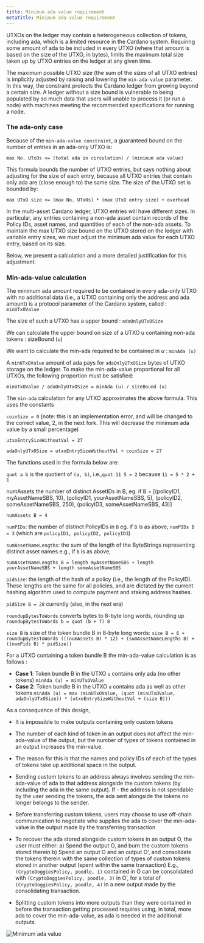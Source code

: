 ```yaml
---
title: Minimum ada value requirement
metaTitle: Minimum ada value requirement
---
```


UTXOs on the ledger may contain a heterogeneous collection of tokens, including
ada, which is a limited resource in the Cardano system. Requiring some amount of
ada to be included in every UTXO (where that amount is based on the size of the
UTXO, in bytes), limits the maximum total size taken up by UTXO entries on the
ledger at any given time.

The maximum possible UTXO size (the sum of the sizes of all UTXO entries) is
implicitly adjusted by raising and lowering the `min-ada-value` parameter. In
this way, the constraint protects the Cardano ledger from growing beyond a
certain size. A ledger without a size bound is vulnerable to being populated by
so much data that users will unable to process it (or run a node) with machines
meeting the recommended specifications for running a node.

### The ada-only case

Because of the `min-ada-value constraint`, a guaranteed bound on the number of
entries in an ada-only UTXO is:

`max No. UTxOs <= (total ada in circulation) / (minimum ada value)`

This formula bounds the number of UTXO entries, but says nothing about adjusting
for the size of each entry, because all UTXO entries that contain only ada are
(close enough to) the same size. The size of the UTXO set is bounded by:

`max UTxO size <= (max No. UTxOs) * (max UTxO entry size) + overhead`

In the multi-asset Cardano ledger, UTXO entries will have different sizes. In
particular, any entries containing a non-ada asset contain records of the Policy
IDs, asset names, and quantities of each of the non-ada assets. To maintain the
max UTXO size bound on the UTXO stored on the ledger with variable entry sizes,
we must adjust the minimum ada value for each UTXO entry, based on its size.

Below, we present a calculation and a more detailed justification for this
adjustment.

### Min-ada-value calculation

The minimum ada amount required to be contained in every ada-only UTXO with no
additional data (i.e., a UTXO containing only the address and ada amount) is a
protocol parameter of the Cardano system, called : `minUTxOValue`

The size of such a UTXO has a upper bound : `adaOnlyUTxOSize`

We can calculate the upper bound on size of a UTXO u containing non-ada tokens :
sizeBound (u)

We want to calculate the min-ada required to be contained in _u_ : `minAda (u)`

A `minUTxOValue` amount of ada pays for `adaOnlyUTxOSize` bytes of UTXO storage
on the ledger. To make the min-ada-value proportional for all UTXOs, the
following proportion must be satisfied:

`minUTxOValue / adaOnlyUTxOSize = minAda (u) / sizeBound (u)`

The `min-ada` calculation for any UTXO approximates the above formula. This uses
the constants

`coinSize = 0` (note: this is an implementation error, and will be changed to
the correct value, 2, in the next fork. This will decrease the minimum ada value
by a small percentage)

`utxoEntrySizeWithoutVal = 27`

`adaOnlyUTxOSize = utxoEntrySizeWithoutVal + coinSize = 27`

The functions used in the formula below are:

`quot a b` is the quotient of `(a, b)`, i.e.,`quot 11 5 = 2` because
`11 = 5 * 2 + 1`

numAssets the number of distinct AssetIDs in B, eg. if B = [(policyID1,
myAssetNameSBS, 10), (policyID1, yourAssetNameSBS, 5), (policyID2,
someAssetNameSBS, 250), (policyID3, someAssetNameSBS, 43)]

`numAssets B = 4`

`numPIDs`: the number of distinct PolicyIDs in `B` eg. if `B` is as above,
`numPIDs B = 3` (which are `policyID1, policyID2, policyID3`)

`sumAssetNameLengths`: the sum of the length of the ByteStrings representing
distinct asset names e.g., if `B` is as above,

`sumAssetNameLengths B = length myAssetNameSBS + length yourAssetNameSBS + length someAssetNameSBS`

`pidSize`: the length of the hash of a policy (i.e., the length of the
PolicyID). These lengths are the same for all policies, and are dictated by the
current hashing algorithm used to compute payment and staking address hashes.

`pidSize B = 28` currently (also, in the next era)

`roundupBytesToWords` converts bytes to 8-byte long words, rounding up
`roundupBytesToWords b = quot (b + 7) 8`

`size B` is size of the token bundle B in 8-byte long words:
`size B = 6 + roundupBytesToWords (((numAssets B) * 12) + (sumAssetNameLengths B) + ((numPids B) * pidSize))`

For a UTXO containing a token bundle B the min-ada-value calculation is as
follows :

- **Case 1**: Token bundle B in the UTXO `u` contains only ada (no other tokens)
  `minAda (u) = minUTxOValue`
- **Case 2**: Token bundle B in the UTXO `u` contains ada as well as other
  tokens
  `minAda (u) = max (minUTxOValue, (quot (minUTxOValue, adaOnlyUTxOSize)) * (utxoEntrySizeWithoutVal + (size B)))`

As a consequence of this design,

- It is impossible to make outputs containing only custom tokens
- The number of each kind of token in an output does not affect the
  min-ada-value of the output, but the number of types of tokens contained in an
  output increases the min-value.
- The reason for this is that the names and policy IDs of each of the types of
  tokens take up additional space in the output.
- Sending custom tokens to an address always involves sending the min-ada-value
  of ada to that address alongside the custom tokens (by including the ada in
  the same output). If - the address is not spendable by the user sending the
  tokens, the ada sent alongside the tokens no longer belongs to the sender.
- Before transferring custom tokens, users may choose to use off-chain
  communication to negotiate who supplies the ada to cover the min-ada-value in
  the output made by the transferring transaction
- To recover the ada stored alongside custom tokens in an output O, the user
  must either: a) Spend the output O, and burn the custom tokens stored therein
  b) Spend an output O and an output O’, and consolidate the tokens therein with
  the same collection of types of custom tokens stored in another output (spent
  within the same transaction) E.g., `(CryptoDoggiesPolicy, poodle, 1)`
  contained in O can be consolidated with `(CryptoDoggiesPolicy, poodle, 3)` in
  O’, for a total of `(CryptoDoggiesPolicy, poodle, 4)` in a new output made by
  the consolidating transaction.

- Splitting custom tokens into more outputs than they were contained in before
  the transaction getting processed requires using, in total, more ada to cover
  the min-ada-value, as ada is needed in the additional outputs.

![Minimum ada value](min-ada.png)
